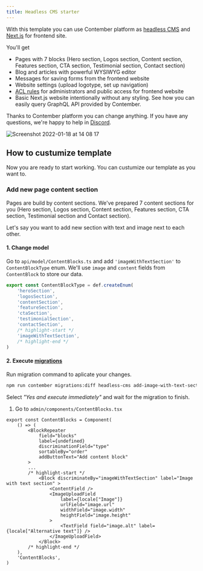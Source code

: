 ```yaml
---
title: Headless CMS starter
---
```


With this template you can use Contember platform as [headless CMS](https://github.com/contember/templates/tree/main/headless-cms) and [Next.js](https://nextjs.org/) for frontend site.

You'll get
- Pages with 7 blocks (Hero section, Logos section, Content section, Features section, CTA section, Testimonial section, Contact section)
- Blog and articles with powerful WYSIWYG editor
- Messages for saving forms from the frontend website
- Website settings (upload logotype, set up navigation)
- [ACL rules](https://docs.contember.com/schema/acl) for administrators and public access for frontend website
- Basic Next.js website intentionally without any styling. See how you can easily query GraphQL API provided by Contember.

Thanks to Contember platform you can change anything. If you have any questions, we're happy to help in [Discord](https://discord.com/invite/EkhsuAK2Fg).

![Screenshot 2022-01-18 at 14 08 17](https://user-images.githubusercontent.com/176694/149993498-f3ce5901-2f6d-4b2d-bc2d-08bd12de6efa.png)

## How to custumize template

Now you are ready to start working. You can custumize our template as you want to.

### Add new page content section

Pages are build by content sections. We've prepared 7 content sections for you (Hero section, Logos section, Content section, Features section, CTA section, Testimonial section and Contact section). 

Let's say you want to add new section with text and image next to each other.

#### 1. Change model

Go to `api/model/ContentBlocks.ts` and add `'imageWithTextSection'` to `ContentBlockType` enum. We'll use `image` and `content` fields from `ContentBlock` to store our data.
```ts title="api/model/ContentBlocks.ts"
export const ContentBlockType = def.createEnum(
	'heroSection',
	'logosSection',
	'contentSection',
	'featureSection',
	'ctaSection',
	'testimonialSection',
	'contactSection',
	/* highlight-start */
	'imageWithTextSection',
	/* highlight-end */
)
```

#### 2. Execute [migrations](/schema/migrations)  

Run migration command to aplicate your changes.

```bash
npm run contember migrations:diff headless-cms add-image-with-text-section
```

Select *"Yes and execute immediately"* and wait for the migration to finish.

1. Go to `admin/components/ContentBlocks.tsx`

```tsx title="admin/components/ContentBlocks.tsx"
export const ContentBlocks = Component(
	() => (
		<BlockRepeater
			field="blocks"
			label={undefined}
			discriminationField="type"
			sortableBy="order"
			addButtonText="Add content block"
		>
		...
		/* highlight-start */
			<Block discriminateBy="imageWithTextSection" label="Image with text section" >
				<ContentField />
				<ImageUploadField
					label={locale["Image"]}
					urlField="image.url"
					widthField="image.width"
					heightField="image.height"
				>
					<TextField field="image.alt" label={locale["Alternative text"]} />
				</ImageUploadField>
			</Block>
		/* highlight-end */
	),
	'ContentBlocks',
)
```
